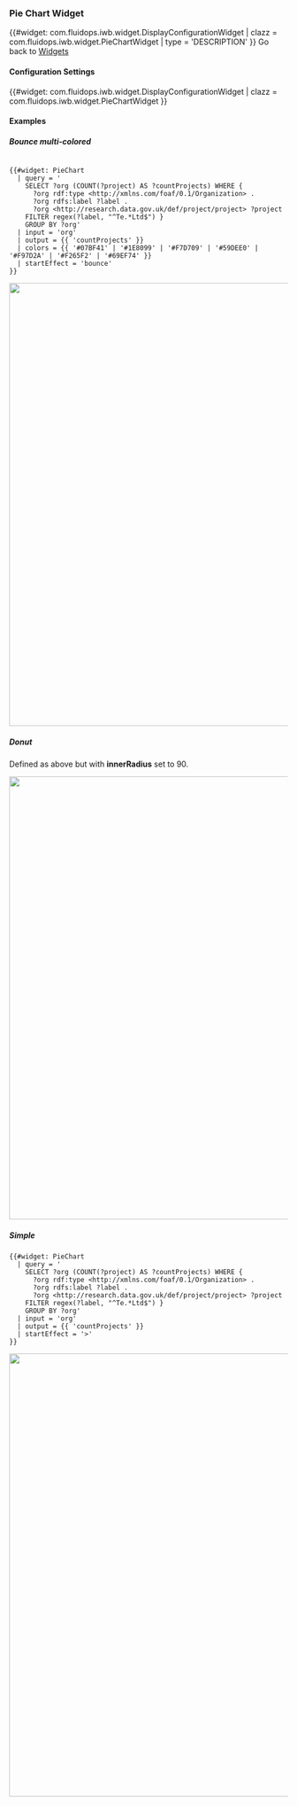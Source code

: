 === Pie Chart Widget ===

{{#widget: com.fluidops.iwb.widget.DisplayConfigurationWidget
| clazz = com.fluidops.iwb.widget.PieChartWidget
| type = 'DESCRIPTION'
}}
Go back to [[Help:Widgets | Widgets ]]

==== Configuration Settings ====

{{#widget: com.fluidops.iwb.widget.DisplayConfigurationWidget
| clazz = com.fluidops.iwb.widget.PieChartWidget
}}
==== Examples ==== 

===== Bounce multi-colored =====
<source> 
{{#widget: PieChart
  | query = '
    SELECT ?org (COUNT(?project) AS ?countProjects) WHERE { 
      ?org rdf:type <http://xmlns.com/foaf/0.1/Organization> .
      ?org rdfs:label ?label .
      ?org <http://research.data.gov.uk/def/project/project> ?project
    FILTER regex(?label, "^Te.*Ltd$") }
    GROUP BY ?org'
  | input = 'org'
  | output = {{ 'countProjects' }}
  | colors = {{ '#07BF41' | '#1E8099' | '#F7D709' | '#59DEE0' | '#F97D2A' | '#F265F2' | '#69EF74' }}
  | startEffect = 'bounce'
}}
</source>

<img src="../images/help/PieChart/BounceMulti-colored.PNG" width="800px" />

===== Donut =====
Defined as above but with '''innerRadius''' set to 90.


<img src="../images/help/PieChart/Donut.PNG" width="800px" />

===== Simple =====

<source>
{{#widget: PieChart
  | query = '
    SELECT ?org (COUNT(?project) AS ?countProjects) WHERE { 
      ?org rdf:type <http://xmlns.com/foaf/0.1/Organization> .
      ?org rdfs:label ?label .
      ?org <http://research.data.gov.uk/def/project/project> ?project
    FILTER regex(?label, "^Te.*Ltd$") }
    GROUP BY ?org'
  | input = 'org'
  | output = {{ 'countProjects' }}
  | startEffect = '>'
}}
</source>

<img src="../images/help/PieChart/Simple.PNG" width="800px" />